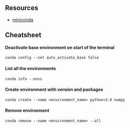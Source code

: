 ## Resources

- [miniconda](https://docs.anaconda.com/miniconda/install/#quick-command-line-install)

## Cheatsheet

#### Deactivate base environment on start of the terminal

```
conda config --set auto_activate_base false
```

#### List all the environments

```
conda info --envs
```

#### Create environment with version and packages

```
conda create --name <environment_name> python=3.9 numpy
```

#### Remove environment

```
conda remove --name <environment_name> --all
```
